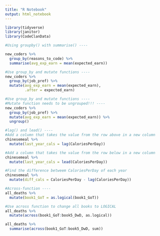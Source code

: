 ```yaml
---
title: "R Notebook"
output: html_notebook
---
```


```r
library(tidyverse)
library(janitor)
library(CodeClanData)
```

```r
#Using groupby() with summarise() ----

new_coders %>% 
  group_by(reasons_to_code) %>% 
  summarise(avg_exp_earn = mean(expected_earn))
```

```r
#Use group_by and mutate functions ----
new_coders %>% 
  group_by(job_pref) %>% 
  mutate(avg_exp_earn = mean(expected_earn),
         .after = expected_earn)
```

```r
#Use group_by and mutate functions ----
#Mutate function needs to be ungrouped!!! ----
new_coders %>% 
  group_by(job_pref) %>% 
  mutate(avg_exp_earn = mean(expected_earn)) %>% 
  ungroup()

```

```r
#lag() and lead() ----
#Add a column that takes the value from the row above in a new column
chinesemeal %>% 
  mutate(last_year_cals = lag(CaloriesPerDay))

#Add a column that takes the value from the row below in a new column
chinesemeal %>% 
  mutate(last_year_cals = lead(CaloriesPerDay))

#Find the difference betweem CaloriesPerDay of each year
chinesemeal %>% 
  mutate(diff_cals = CaloriesPerDay - lag(CaloriesPerDay))
```


```r
#Across-function ----
all_deaths %>% 
  mutate(book1_GoT = as.logical(book1_GoT))

#Use across function to change all books to LOGICAL
all_deaths %>% 
  mutate(across(book1_GoT:book5_DwD, as.logical))

all_deaths %>% 
  summarise(across(book1_GoT:book5_DwD, sum))
```

